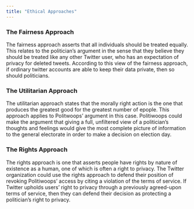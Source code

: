 ```yaml
---
title: "Ethical Approaches"
---
```


### The Fairness Approach
The fairness approach asserts that all individuals should be treated equally. This relates to the politician's argument in the sense that they believe they should be treated like any other Twitter user, who has an expectation of privacy for deleted tweets. According to this view of the fairness approach, if ordinary twitter accounts are able to keep their data private, then so should politicians.


### The Utilitarian Approach
The utilitarian approach states that the morally right action is the one that produces the greatest good for the greatest number of epople. This approach applies to Politwoops' argument in this case. Politiwoops could make the argument that giving a full, unfiltered view of a politician's thoughts and feelings would give the most complete picture of information to the general electorate in order to make a decision on election day.


### The Rights Approach
The rights approach is one that asserts people have rights by nature of existence as a human, one of which is often a right to privacy. The Twitter organization could use the rights approach to defend their position of revoking Politiwoops' access by citing a violation of the terms of service. If Twitter upholds users' right to privacy through a previously agreed-upon terms of service, then they can defend their decision as protecting a politician's right to privacy.